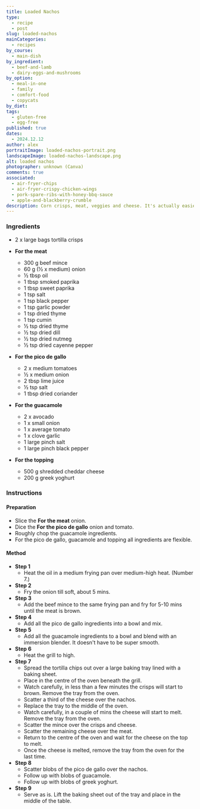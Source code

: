 ```yaml
---
title: Loaded Nachos
type:
  - recipe
  - post
slug: loaded-nachos
mainCategories:
  - recipes
by_course:
  - main-dish
by_ingredient:
  - beef-and-lamb
  - dairy-eggs-and-mushrooms
by_option:
  - meal-in-one
  - family
  - comfort-food
  - copycats
by_diet:
tags:
  - gluten-free
  - egg-free
published: true
dates:
  - 2024.12.12
author: alex
portraitImage: loaded-nachos-portrait.png
landscapeImage: loaded-nachos-landscape.png
alt: loaded nachos
photographer: unknown (Canva)
comments: true
associated:
  - air-fryer-chips
  - air-fryer-crispy-chicken-wings
  - pork-spare-ribs-with-honey-bbq-sauce
  - apple-and-blackberry-crumble
description: Corn crisps, meat, veggies and cheese. It's actually easier to make than it looks, many ingredients are repeated and just need chopping. Feeds more than 4 people, probably 6 or more.
---
```


<Ingredients>

### Ingredients

- 2 x large bags tortilla crisps

- **For the meat**

  - 300 g beef mince
  - 60 g (½ x medium) onion
  - ½ tbsp oil
  - 1 tbsp smoked paprika
  - 1 tbsp sweet paprika
  - 1 tsp salt
  - 1 tsp black pepper
  - 1 tsp garlic powder
  - 1 tsp dried thyme
  - 1 tsp cumin
  - ½ tsp dried thyme
  - ½ tsp dried dill
  - ½ tsp dried nutmeg
  - ½ tsp dried cayenne pepper

- **For the pico de gallo**

  - 2 x medium tomatoes
  - ½ x medium onion
  - 2 tbsp lime juice
  - ½ tsp salt
  - 1 tbsp dried coriander

- **For the guacamole**

  - 2 x avocado
  - 1 x small onion
  - 1 x average tomato
  - 1 x clove garlic
  - 1 large pinch salt
  - 1 large pinch black pepper

- **For the topping**
  - 500 g shredded cheddar cheese
  - 200 g greek yoghurt

</Ingredients>

<Instructions>

### Instructions

#### Preparation

- Slice the **For the meat** onion.
- Dice the **For the pico de gallo** onion and tomato.
- Roughly chop the guacamole ingredients.
- For the pico de gallo, guacamole and topping all ingredients are flexible.

#### Method

- **Step 1**
  - Heat the oil in a medium frying pan over medium-high heat. (Number 7.)
- **Step 2**
  - Fry the onion till soft, about 5 mins.
- **Step 3**
  - Add the beef mince to the same frying pan and fry for 5-10 mins until the meat is brown.
- **Step 4**
  - Add all the pico de gallo ingredients into a bowl and mix.
- **Step 5**
  - Add all the guacamole ingredients to a bowl and blend with an immersion blender. It doesn't have to be super smooth.
- **Step 6**
  - Heat the grill to high.
- **Step 7**
  - Spread the tortilla chips out over a large baking tray lined with a baking sheet.
  - Place in the centre of the oven beneath the grill.
  - Watch carefully, in less than a few minutes the crisps will start to brown. Remove the tray from the oven.
  - Scatter a third of the cheese over the nachos.
  - Replace the tray to the middle of the oven.
  - Watch carefully, in a couple of mins the cheese will start to melt. Remove the tray from the oven.
  - Scatter the mince over the crisps and cheese.
  - Scatter the remaining cheese over the meat.
  - Return to the centre of the oven and wait for the cheese on the top to melt.
  - Once the cheese is melted, remove the tray from the oven for the last time.
- **Step 8**
  - Scatter blobs of the pico de gallo over the nachos.
  - Follow up with blobs of guacamole.
  - Follow up with blobs of greek yoghurt.
- **Step 9**
  - Serve as is. Lift the baking sheet out of the tray and place in the middle of the table.

</Instructions>
